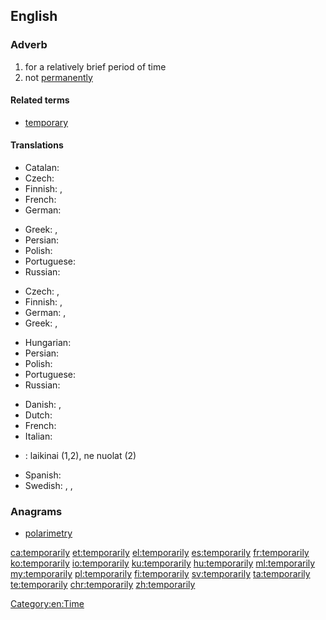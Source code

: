 ==English==

===Adverb===
{{en-adv|-}}

# for a relatively brief period of time
# not [[permanently]]

====Related terms====
* [[temporary]]

====Translations====
{{trans-top|for a relatively brief period of time}}
* Catalan: {{t|ca|temporalment}}
* Czech: {{t+|cs|dočasně}}
* Finnish: {{t|fi|väliaikaisesti}}, {{t|fi|tilapäisesti}}
* French: {{t+|fr|temporairement}}
* German: {{t+|de|vorübergehend}}
{{trans-mid}}
* Greek: {{t+|el|προσωρινά}}, {{t+|el|πρόσκαιρα}}
* Persian: {{t+|fa|موقتا|tr=movaqqatan|alt=موقتاً|sc=fa-Arab}}
* Polish: {{t|pl|tymczasowo}}
* Portuguese: {{t|pt|temporariamente}}
* Russian: {{t+|ru|вре́менно}}
{{trans-bottom}}

{{trans-top|not permanently}}
* Czech: {{t|cs|přechodně}}, {{t|cs|provizorně}}
* Finnish: {{t|fi|väliaikaisesti}}, {{t|fi|tilapäisesti}}
* German: {{t+|de|temporär}}, {{t+|de|zeitweise}}
* Greek: {{t+|el|προσωρινά}}, {{t+|el|πρόσκαιρα}}
{{trans-mid}}
* Hungarian: {{t|hu|nem véglegesen}}
* Persian: {{t+|fa|موقتا|tr=movaqqatan|alt=موقتاً|sc=fa-Arab}}
* Polish: {{t|pl|prowizorycznie}}
* Portuguese: {{t|pt|temporariamente}}
* Russian: {{t+|ru|вре́менно}}
{{trans-bottom}}

{{checktrans-top}}
* Danish: {{t-check|da|midlertidigt}}, {{t-check|da|foreløbigt}}
* Dutch: {{t-check|nl|tijdelijk}}
* French: {{t-check|fr|temporairement}}
* Italian: {{t-check|it|temporaneamente}}
{{trans-mid}}
* {{ttbc|lt}}: laikinai (1,2), ne nuolat (2)
* Spanish: {{t-check|es|temporalmente}}
* Swedish: {{t-check|sv|temporärt}}, {{t-check|sv|tillfälligt}}, {{t-check|sv|för tillfället}}
{{trans-bottom}}

===Anagrams===
* [[polarimetry#English|polarimetry]]

[[Category:en:Time]]

[[ca:temporarily]]
[[et:temporarily]]
[[el:temporarily]]
[[es:temporarily]]
[[fr:temporarily]]
[[ko:temporarily]]
[[io:temporarily]]
[[ku:temporarily]]
[[hu:temporarily]]
[[ml:temporarily]]
[[my:temporarily]]
[[pl:temporarily]]
[[fi:temporarily]]
[[sv:temporarily]]
[[ta:temporarily]]
[[te:temporarily]]
[[chr:temporarily]]
[[zh:temporarily]]
